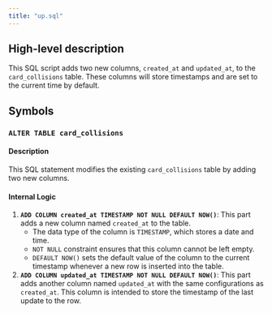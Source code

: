 ```yaml
---
title: "up.sql"
---
```


## High-level description
This SQL script adds two new columns, `created_at` and `updated_at`, to the `card_collisions` table. These columns will store timestamps and are set to the current time by default.

## Symbols

### `ALTER TABLE card_collisions`
#### Description
This SQL statement modifies the existing `card_collisions` table by adding two new columns.

#### Internal Logic
1. **`ADD COLUMN created_at TIMESTAMP NOT NULL DEFAULT NOW()`**: This part adds a new column named `created_at` to the table. 
    - The data type of the column is `TIMESTAMP`, which stores a date and time. 
    - `NOT NULL` constraint ensures that this column cannot be left empty.
    - `DEFAULT NOW()` sets the default value of the column to the current timestamp whenever a new row is inserted into the table.
2. **`ADD COLUMN updated_at TIMESTAMP NOT NULL DEFAULT NOW()`**: This part adds another column named `updated_at` with the same configurations as `created_at`. This column is intended to store the timestamp of the last update to the row. 

